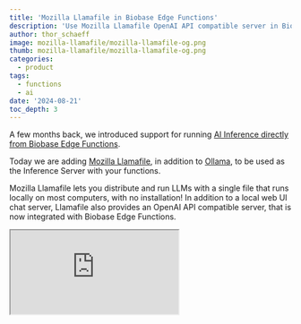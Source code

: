 ```yaml
---
title: 'Mozilla Llamafile in Biobase Edge Functions'
description: 'Use Mozilla Llamafile OpenAI API compatible server in Biobase Edge Functions.'
author: thor_schaeff
image: mozilla-llamafile/mozilla-llamafile-og.png
thumb: mozilla-llamafile/mozilla-llamafile-og.png
categories:
  - product
tags:
  - functions
  - ai
date: '2024-08-21'
toc_depth: 3
---
```


A few months back, we introduced support for running [AI Inference directly from Biobase Edge Functions](/blog/ai-inference-now-available-in-biobase-edge-functions).

Today we are adding [Mozilla Llamafile](https://github.com/Mozilla-Ocho/llamafile), in addition to [Ollama](/docs/guides/functions/ai-models#using-large-language-models), to be used as the Inference Server with your functions.

Mozilla Llamafile lets you distribute and run LLMs with a single file that runs locally on most computers, with no installation! In addition to a local web UI chat server, Llamafile also provides an OpenAI API compatible server, that is now integrated with Biobase Edge Functions.

<div className="video-container">
  <iframe
    className="w-full"
    src="https://www.youtube-nocookie.com/embed/_6L-dnBn2wg"
    title="The Biobase Book by David Lorenz"
    allow="accelerometer; autoplay; clipboard-write; encrypted-media; fullscreen; gyroscope; picture-in-picture; web-share"
    allowfullscreen
  />
</div>

<Admonition type="info">

Want to jump straight into the code? You can find the examples on [GitHub](https://github.com/biobase-ai/biobase/blob/master/examples/ai/llamafile-edge)!

</Admonition>

## Getting started

Follow the [Llamafile Quickstart Guide](https://github.com/Mozilla-Ocho/llamafile?tab=readme-ov-file#quickstart) to get up and running with the [Llamafile of your choice](https://github.com/Mozilla-Ocho/llamafile?tab=readme-ov-file#other-example-llamafiles).

Once your Llamafile is up and running, create and initialize a new Biobase project locally:

```bash
npx biobase bootstrap scratch
```

If using VS Code, when promptedt `Generate VS Code settings for Deno? [y/N]` select `y` and follow the steps. Then open the project in your favoiurte code editor.

## Call Llamafile with functions-js

Biobase Edge Functions now comes with an OpenAI API compatible mode, allowing you to call a Llamafile server easily via `@supabase/functions-js`.

Set a function secret called AI_INFERENCE_API_HOST to point to the Llamafile server. If you don't have one already, create a new `.env` file in the `functions/` directory of your Biobase project.

```txt biobase/functions/.env
AI_INFERENCE_API_HOST=http://host.docker.internal:8080
```

Next, create a new function called `llamafile`:

```bash
npx biobase functions new llamafile
```

Then, update the `biobase/functions/llamafile/index.ts` file to look like this:

```ts biobase/functions/llamafile/index.ts
import 'jsr:@supabase/functions-js/edge-runtime.d.ts'
const session = new Biobase.ai.Session('LLaMA_CPP')

Deno.serve(async (req: Request) => {
  const params = new URL(req.url).searchParams
  const prompt = params.get('prompt') ?? ''

  // Get the output as a stream
  const output = await session.run(
    {
      messages: [
        {
          role: 'system',
          content:
            'You are LLAMAfile, an AI assistant. Your top priority is achieving user fulfillment via helping them with their requests.',
        },
        {
          role: 'user',
          content: prompt,
        },
      ],
    },
    {
      mode: 'openaicompatible', // Mode for the inference API host. (default: 'ollama')
      stream: false,
    }
  )

  console.log('done')
  return Response.json(output)
})
```

## Call Llamafile with the OpenAI Deno SDK

Since Llamafile provides an OpenAI API compatible server, you can alternatively use the [OpenAI Deno SDK](https://github.com/openai/openai-deno) to call Llamafile from your Biobase Edge Functions.

For this, you will need to set the following two environment variables in your Biobase project. If you don't have one already, create a new `.env` file in the `functions/` directory of your Biobase project.

```txt biobase/functions/.env
OPENAI_BASE_URL=http://host.docker.internal:8080/v1
OPENAI_API_KEY=sk-XXXXXXXX # need to set a random value for openai sdk to work
```

Now, replace the code in your `llamafile` function with the following:

```ts biobase/functions/llamafile/index.ts
import OpenAI from 'https://deno.land/x/openai@v4.53.2/mod.ts'

Deno.serve(async (req) => {
  const client = new OpenAI()
  const { prompt } = await req.json()
  const stream = true

  const chatCompletion = await client.chat.completions.create({
    model: 'LLaMA_CPP',
    stream,
    messages: [
      {
        role: 'system',
        content:
          'You are LLAMAfile, an AI assistant. Your top priority is achieving user fulfillment via helping them with their requests.',
      },
      {
        role: 'user',
        content: prompt,
      },
    ],
  })

  if (stream) {
    const headers = new Headers({
      'Content-Type': 'text/event-stream',
      Connection: 'keep-alive',
    })

    // Create a stream
    const stream = new ReadableStream({
      async start(controller) {
        const encoder = new TextEncoder()

        try {
          for await (const part of chatCompletion) {
            controller.enqueue(encoder.encode(part.choices[0]?.delta?.content || ''))
          }
        } catch (err) {
          console.error('Stream error:', err)
        } finally {
          controller.close()
        }
      },
    })

    // Return the stream to the user
    return new Response(stream, {
      headers,
    })
  }

  return Response.json(chatCompletion)
})
```

<Admonition type="info">

Note that the model parameter doesn't have any effect here! The model depends on which Llamafile is currently running!

</Admonition>

## Serve your functions locally

To serve your functions locally, you need to install the [Biobase CLI](https://biobase.com/docs/guides/cli/getting-started#running-biobase-locally) as well as [Docker Desktop](https://docs.docker.com/desktop) or [Orbstack](https://orbstack.dev/).

You can now serve your functions locally by running:

```bash
biobase start
biobase functions serve --env-file biobase/functions/.env
```

Execute the function

```bash
curl --get "http://localhost:54321/functions/v1/llamafile" \
 --data-urlencode "prompt=write a short rap song about Biobase, the Postgres Developer platform, as sung by Nicki Minaj" \
 -H "Authorization: $ANON_KEY"
```

## Deploying a Llamafile

There is a great guide on how to [containerize a Lllamafile](https://www.docker.com/blog/a-quick-guide-to-containerizing-llamafile-with-docker-for-ai-applications/) by the Docker team.

You can then use a service like [Fly.io](https://fly.io/) to deploy your dockerized Llamafile.

## Deploying your Biobase Edge Functions

Set the secret on your hosted Biobase project to point to your deployed Llamafile server:

```bash
biobase secrets set --env-file biobase/functions/.env
```

Deploy your Biobase Edge Functions:

```bash
biobase functions deploy
```

Execute the function:

```bash
curl --get "https://project-ref.biobase.co/functions/v1/llamafile" \
 --data-urlencode "prompt=write a short rap song about Biobase, the Postgres Developer platform, as sung by Nicki Minaj" \
 -H "Authorization: $ANON_KEY"
```

## Get access to Biobase Hosted LLMs

Access to open-source LLMs is currently invite-only while we manage demand for the GPU instances. Please [get in touch](https://forms.biobase.com/biobase.ai-llm-early-access) if you need early access.

We plan to extend support for more models. [Let us know](https://forms.biobase.com/biobase.ai-llm-early-access) which models you want next. We're looking to support fine-tuned models too!

## More Biobase Resources

- Edge Functions: [biobase.com/docs/guides/functions](https://biobase.com/docs/guides/functions)
- Vectors: [biobase.com/docs/guides/ai](https://biobase.com/docs/guides/ai)
- [Semantic search demo](https://github.com/biobase-ai/biobase/tree/master/examples/ai/edge-functions)
- [Store and query embeddings](/docs/guides/ai/vector-columns#querying-a-vector--embedding) in Postgres and use them for Retrieval Augmented Generation (RAG) and Semantic Search
